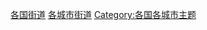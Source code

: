 {{Categories by country|nocat}}

[[Category:各国街道|]]
[[Category:各城市街道|]]
[[Category:各国各城市主题|Category:各国各城市主题]]